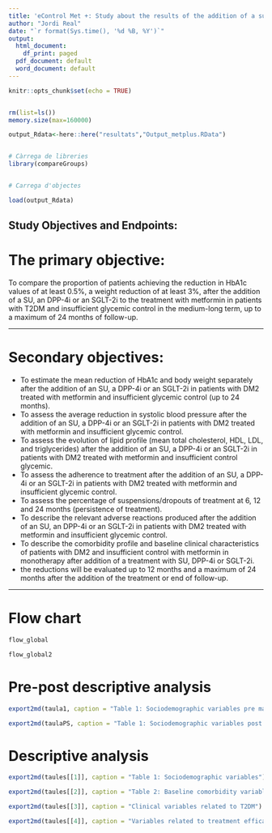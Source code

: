 ```yaml
---
title: 'eControl Met +: Study about the results of the addition of a sulfonylurea, DPP4 inhibitors or SGLT2 inhibitors as a second antidiabetic drug in patients with diabetes mellitus type 2 in treatment with metformin and insufficient glycemic control'
author: "Jordi Real"
date: "`r format(Sys.time(), '%d %B, %Y')`"
output:
  html_document:
    df_print: paged
  pdf_document: default
  word_document: default
---
```


```r
knitr::opts_chunk$set(echo = TRUE)


rm(list=ls())
memory.size(max=160000)

output_Rdata<-here::here("resultats","Output_metplus.RData")


# Càrrega de libreries 
library(compareGroups)


# Carrega d'objectes

load(output_Rdata)


```

## Study Objectives and Endpoints:

# The primary objective:

To compare the proportion of patients achieving the reduction in HbA1c values of at least 0.5%, a weight reduction of at least 3%, after the addition of a SU, an DPP-4i or an SGLT-2i to the treatment with metformin in patients with T2DM and insufficient glycemic control in the medium-long term, up to a maximum of 24 months of follow-up. 

***

# Secondary objectives: 

- To estimate the mean reduction of HbA1c and body weight separately after the addition of an SU, a DPP-4i or an SGLT-2i in patients with DM2 treated with metformin and insufficient glycemic control (up to 24 months).
- To assess the average reduction in systolic blood pressure after the addition of an SU, a DPP-4i or an SGLT-2i in patients with DM2 treated with metformin and insufficient glycemic control.
- To assess the evolution of lipid profile (mean total cholesterol, HDL, LDL, and triglycerides) after the addition of an SU, a DPP-4i or an SGLT-2i in patients with DM2 treated with metformin and insufficient control glycemic. 
- To assess  the adherence to treatment after the addition of an SU, a DPP-4i or an SGLT-2i in patients with DM2 treated with metformin and insufficient glycemic control.
- To assess  the percentage of suspensions/dropouts of treatment at 6, 12 and 24 months (persistence of treatment).
- To describe the relevant adverse reactions produced after the addition of an SU, an DPP-4i or an SGLT-2i in patients with DM2 treated with metformin and insufficient glycemic control.
- To describe the comorbidity profile and baseline clinical characteristics of patients with DM2 and insufficient control with metformin in monotherapy after addition of a treatment with SU, DPP-4i or SGLT-2i.
- the reductions will be evaluated up to 12 months and a maximum of 24 months after the addition of the treatment or end of follow-up.

***

# Flow chart    

```r


flow_global

flow_global2


```

# Pre-post descriptive analysis 

```r

export2md(taula1, caption = "Table 1: Sociodemographic variables pre matching (N=87578)")

export2md(taulaPS, caption = "Table 1: Sociodemographic variables post matching (N=7325)")


```

# Descriptive analysis

```r



export2md(taules[[1]], caption = "Table 1: Sociodemographic variables")

export2md(taules[[2]], caption = "Table 2: Baseline comorbidity variables")

export2md(taules[[3]], caption = "Clinical variables related to T2DM")

export2md(taules[[4]], caption = "Variables related to treatment efficacy")


```




